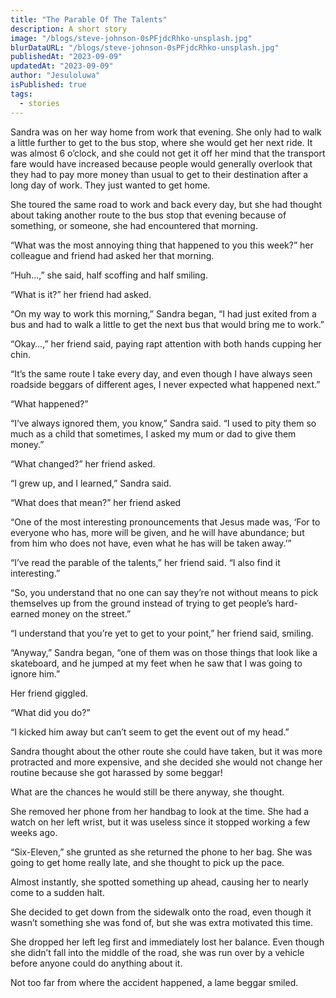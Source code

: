 ```yaml
---
title: "The Parable Of The Talents"
description: A short story
image: "/blogs/steve-johnson-0sPFjdcRhko-unsplash.jpg"
blurDataURL: "/blogs/steve-johnson-0sPFjdcRhko-unsplash.jpg"
publishedAt: "2023-09-09"
updatedAt: "2023-09-09"
author: "Jesuloluwa"
isPublished: true
tags:
  - stories
---
```


Sandra was on her way home from work that evening. She only had to walk a little further to get to the bus stop, where she would get her next ride. It was almost 6 o’clock, and she could not get it off her mind that the transport fare would have increased because people would generally overlook that they had to pay more money than usual to get to their destination after a long day of work. They just wanted to get home.

She toured the same road to work and back every day, but she had thought about taking another route to the bus stop that evening because of something, or someone, she had encountered that morning.

“What was the most annoying thing that happened to you this week?” her colleague and friend had asked her that morning.

“Huh...,” she said, half scoffing and half smiling.

“What is it?” her friend had asked.

“On my way to work this morning,” Sandra began, “I had just exited from a bus and had to walk a little to get the next bus that would bring me to work.”

“Okay…,” her friend said, paying rapt attention with both hands cupping her chin.

“It’s the same route I take every day, and even though I have always seen roadside beggars of different ages, I never expected what happened next.”

“What happened?”

“I’ve always ignored them, you know,” Sandra said. “I used to pity them so much as a child that sometimes, I asked my mum or dad to give them money.”

“What changed?” her friend asked.

“I grew up, and I learned,” Sandra said.

“What does that mean?” her friend asked

“One of the most interesting pronouncements that Jesus made was, ‘For to everyone who has, more will be given, and he will have abundance; but from him who does not have, even what he has will be taken away.’”

“I’ve read the parable of the talents,” her friend said. “I also find it interesting.”

“So, you understand that no one can say they’re not without means to pick themselves up from the ground instead of trying to get people’s hard-earned money on the street.”

“I understand that you’re yet to get to your point,” her friend said, smiling.

“Anyway,” Sandra began, “one of them was on those things that look like a skateboard, and he jumped at my feet when he saw that I was going to ignore him.”

Her friend giggled.

“What did you do?”

“I kicked him away but can’t seem to get the event out of my head.”

Sandra thought about the other route she could have taken, but it was more protracted and more expensive, and she decided she would not change her routine because she got harassed by some beggar!

What are the chances he would still be there anyway, she thought.

She removed her phone from her handbag to look at the time. She had a watch on her left wrist, but it was useless since it stopped working a few weeks ago.

“Six-Eleven,” she grunted as she returned the phone to her bag. She was going to get home really late, and she thought to pick up the pace.

Almost instantly, she spotted something up ahead, causing her to nearly come to a sudden halt.

She decided to get down from the sidewalk onto the road, even though it wasn’t something she was fond of, but she was extra motivated this time.

She dropped her left leg first and immediately lost her balance. Even though she didn’t fall into the middle of the road, she was run over by a vehicle before anyone could do anything about it.

Not too far from where the accident happened, a lame beggar smiled.
